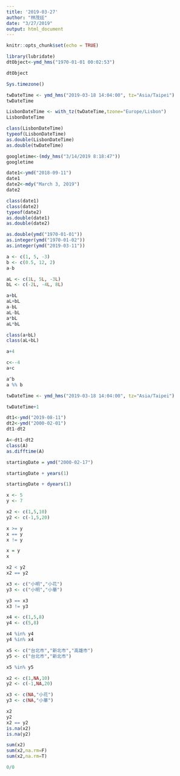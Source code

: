 ```yaml
---
title: '2019-03-27'
author: "林茂廷"
date: "3/27/2019"
output: html_document
---
```


```r
knitr::opts_chunk$set(echo = TRUE)
```

```r
library(lubridate)
dtObject<-ymd_hms("1970-01-01 00:02:53") 
```

```r
dtObject
```

```r
Sys.timezone()
```

```r
twDateTime <- ymd_hms("2019-03-18 14:04:00", tz="Asia/Taipei")
twDateTime
```


```r
LisbonDateTime <- with_tz(twDateTime,tzone="Europe/Lisbon")
LisbonDateTime
```

```r
class(LisbonDateTime)
typeof(LisbonDateTime)
as.double(LisbonDateTime)
as.double(twDateTime)
```

```r
googletime<-(mdy_hms("3/14/2019 8:18:47"))
googletime
```

```r
date1<-ymd("2018-09-11")
date1
date2<-mdy("March 3, 2019")
date2
```

```r
class(date1)
class(date2)
typeof(date2)
as.double(date1)
as.double(date2)
```

```r
as.double(ymd("1970-01-01"))
as.integer(ymd("1970-01-02"))
as.integer(ymd("2019-03-11"))
```

```r
a <- c(1, 5, -3)
b <- c(0.5, 12, 2)
a-b

aL <- c(1L, 5L, -3L)
bL <- c(-2L, -4L, 8L)
```

```r
a+bL
aL+bL
a-bL
aL-bL
a*bL
aL*bL
```

```r
class(a+bL)
class(aL+bL)
```

```r
a+4
```

```r
c<--4
a+c
```

```r
a^b
a %% b
```

```r
twDateTime <- ymd_hms("2019-03-18 14:04:00", tz="Asia/Taipei")

twDateTime+1
```

```r
dt1<-ymd("2019-08-11")
dt2<-ymd("2000-02-01")
dt1-dt2

A<-dt1-dt2
class(A)
as.difftime(A)
```

```r
startingDate = ymd("2000-02-17")
```

```r
startingDate + years(1)
```

```r
startingDate + dyears(1)
```

```r
x <- 5
y <- 7

x2 <- c(1,5,10)
y2 <- c(-1,5,20)
```

```r
x >= y
x == y
x != y

x = y
x
```
```r
x2 < y2
x2 == y2
```

```r
x3 <- c("小明","小花")
y3 <- c("小明","小華")

y3 == x3
x3 != y3
```

```r
x4 <- c(1,5,8)
y4 <- c(5,8)

x4 %in% y4
y4 %in% x4
```

```r
x5 <- c("台北市","新北市","高雄市")
y5 <- c("台北市","新北市")

x5 %in% y5
```

```r
x2 <- c(1,NA,10)
y2 <- c(-1,NA,20)

x3 <- c(NA,"小花")
y3 <- c(NA,"小華")
```

```r
x2
y2
x2 == y2
is.na(x2)
is.na(y2)
```

```r
sum(x2)
sum(x2,na.rm=F)
sum(x2,na.rm=T)
```

```r
0/0
```

